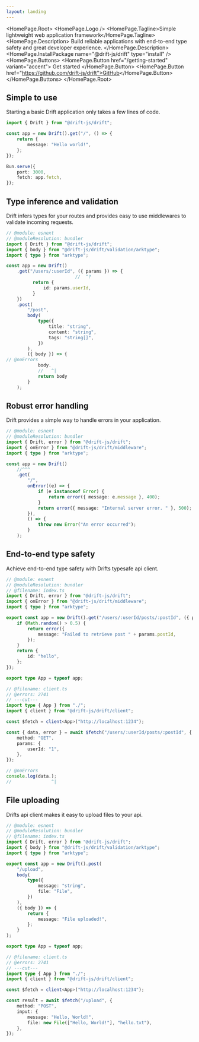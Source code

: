 ```yaml
---
layout: landing
---
```



<HomePage.Root>
    <HomePage.Logo />
    <HomePage.Tagline>Simple lightweight web application framework</HomePage.Tagline>
    <HomePage.Description>
        Build reliable applications with end-to-end type safety and great developer experience.
    </HomePage.Description>
    <HomePage.InstallPackage name="@drift-js/drift" type="install" />
    <HomePage.Buttons>
        <HomePage.Button href="/getting-started" variant="accent">
            Get started
        </HomePage.Button>
        <HomePage.Button href="https://github.com/drift-js/drift">GitHub</HomePage.Button>
    </HomePage.Buttons>
</HomePage.Root>

## Simple to use

Starting a basic Drift application only takes a few lines of code.

```ts twoslash title="src/index.ts"
import { Drift } from "@drift-js/drift";

const app = new Drift().get("/", () => {
    return {
        message: "Hello world!",
    };
});

Bun.serve({
    port: 3000,
    fetch: app.fetch,
});
```

## Type inference and validation

Drift infers types for your routes and provides easy to use middlewares to validate incoming requests.

```ts twoslash title="src/index.ts"
// @module: esnext
// @moduleResolution: bundler
import { Drift } from "@drift-js/drift";
import { body } from "@drift-js/drift/validation/arktype";
import { type } from "arktype";

const app = new Drift()
    .get("/users/:userId", ({ params }) => {
                          //  ^?
          return {
              id: params.userId,
          }
    })
    .post(
        "/post",
        body(
            type({
                title: "string",
                content: "string",
                tags: "string[]",
            })
        ),
        ({ body }) => {
// @noErrors
            body.
            //   ^|
            return body
        }
    );
```

## Robust error handling

Drift provides a simple way to handle errors in your application.

```ts twoslash title="src/index.ts"
// @module: esnext
// @moduleResolution: bundler
import { Drift, error } from "@drift-js/drift";
import { onError } from "@drift-js/drift/middleware";
import { type } from "arktype";

const app = new Drift()
    //^^^
    .get(
        "/",
        onError((e) => {
            if (e instanceof Error) {
                return error({ message: e.message }, 400);
            }
            return error({ message: "Internal server error. " }, 500);
        }),
        () => {
            throw new Error("An error occurred");
        }
    );
```

## End-to-end type safety

Achieve end-to-end type safety with Drifts typesafe api client.

```ts twoslash title="src/client.ts"
// @module: esnext
// @moduleResolution: bundler
// @filename: index.ts
import { Drift, error } from "@drift-js/drift";
import { onError } from "@drift-js/drift/middleware";
import { type } from "arktype";

export const app = new Drift().get("/users/:userId/posts/:postId", ({ params }) => {
    if (Math.random() > 0.5) {
        return error({
            message: "Failed to retrieve post " + params.postId,
        });
    }
    return {
        id: "hello",
    };
});

export type App = typeof app;

// @filename: client.ts
// @errors: 2741
// ---cut---
import type { App } from "./";
import { client } from "@drift-js/drift/client";

const $fetch = client<App>("http://localhost:1234");

const { data, error } = await $fetch("/users/:userId/posts/:postId", {
    method: "GET",
    params: {
        userId: "1",
    },
});

// @noErrors
console.log(data.);
//               ^|
```

## File uploading

Drifts api client makes it easy to upload files to your api.

```ts twoslash title="src/client.ts"
// @module: esnext
// @moduleResolution: bundler
// @filename: index.ts
import { Drift, error } from "@drift-js/drift";
import { body } from "@drift-js/drift/validation/arktype";
import { type } from "arktype";

export const app = new Drift().post(
    "/upload",
    body(
        type({
            message: "string",
            file: "File",
        })
    ),
    ({ body }) => {
        return {
            message: "File uploaded!",
        };
    }
);

export type App = typeof app;

// @filename: client.ts
// @errors: 2741
// ---cut---
import type { App } from "./";
import { client } from "@drift-js/drift/client";

const $fetch = client<App>("http://localhost:1234");

const result = await $fetch("/upload", {
    method: "POST",
    input: {
        message: "Hello, World!",
        file: new File(["Hello, World!"], "hello.txt"),
    },
});
```
